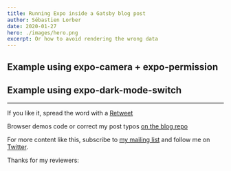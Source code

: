 ```yaml
---
title: Running Expo inside a Gatsby blog post
author: Sébastien Lorber
date: 2020-01-27
hero: ./images/hero.png
excerpt: Or how to avoid rendering the wrong data
---
```



## Example using expo-camera + expo-permission
<ExpoCameraDemo />

## Example using expo-dark-mode-switch
[comment]: <ExpoSwitchDemo />

---

If you like it, spread the word with a [Retweet]()

Browser demos code or correct my post typos [on the blog repo]()

For more content like this, subscribe to [my mailing list](https://mailchi.mp/4ea4df0b54f7/sebastienlorber) and follow me on [Twitter](https://twitter.com/sebastienlorber).

Thanks for my reviewers:
